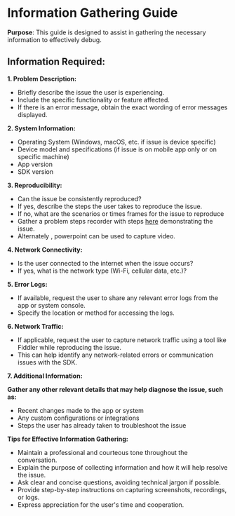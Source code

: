 
# Information Gathering Guide
**Purpose**: This guide is designed to assist in gathering the necessary information to effectively debug.

## Information Required:

**1. Problem Description:**

* Briefly describe the issue the user is experiencing.
* Include the specific functionality or feature affected.
* If there is an error message, obtain the exact wording of error messages displayed.

**2. System Information:**

* Operating System (Windows, macOS, etc. if issue is device specific)
* Device model and specifications (if issue is on mobile app only or on specific machine)
* App version
* SDK version

**3. Reproducibility:**

* Can the issue be consistently reproduced?
* If yes, describe the steps the user takes to reproduce the issue.
* If no, what are the scenarios or times frames for the issue to reproduce
* Gather a problem steps recorder with steps [here](https://support.microsoft.com/en-us/windows/record-steps-to-reproduce-a-problem-46582a9b-620f-2e36-00c9-04e25d784e47#:~:text=To%20open%20Steps%20Recorder%2C%20select,you're%20trying%20to%20diagnose "problem steps recorder") demonstrating the issue.
* Alternately , powerpoint can be used to capture video.

**4. Network Connectivity:**

* Is the user connected to the internet when the issue occurs?
* If yes, what is the network type (Wi-Fi, cellular data, etc.)?

**5. Error Logs:**

* If available, request the user to share any relevant error logs from the app or system console.
* Specify the location or method for accessing the logs.

**6. Network Traffic:**

* If applicable, request the user to capture network traffic using a tool like Fiddler while reproducing the issue.
* This can help identify any network-related errors or communication issues with the SDK.

**7. Additional Information:**

**Gather any other relevant details that may help diagnose the issue, such as:**
* Recent changes made to the app or system
* Any custom configurations or integrations
* Steps the user has already taken to troubleshoot the issue

**Tips for Effective Information Gathering:**

- Maintain a professional and courteous tone throughout the conversation.
- Explain the purpose of collecting information and how it will help resolve the issue.
- Ask clear and concise questions, avoiding technical jargon if possible.
- Provide step-by-step instructions on capturing screenshots, recordings, or logs.
- Express appreciation for the user's time and cooperation.

